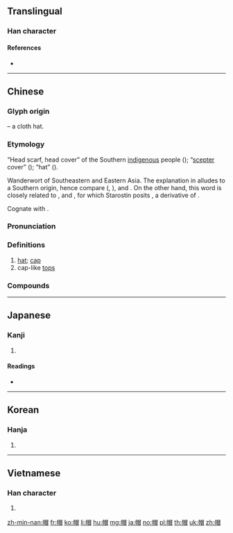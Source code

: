 ==Translingual==

===Han character===
{{Han char|rn=50|rad=巾|as=09|sn=12|four=46260|canj=LBABU|ids=⿰巾冒}}

====References====
* {{Han ref|kx=0333.190|dkj=08971|dj=0640.070|hdz=10747.080|uh=5E3D|ud=24125|bh=B455|bd=46165}}

----

==Chinese==
{{zh-forms|alt=冃,㡌,𧛕}}

===Glyph origin===
{{Han compound|巾|t1=cloth|冒|ls=psc|c1=s|c2=p}} – a cloth hat.

===Etymology===
“Head scarf, head cover” of the Southern [[蠻夷|indigenous]] people (''{{w|Shuowen}}''); “[[scepter]] cover” (''{{w|Zhouli}}''); “hat” (''{{w|Hanshu}}'').

Wanderwort of Southeastern and Eastern Asia. The explanation in ''{{w|Shuowen}}'' alludes to a Southern origin, hence compare {{cog|mkh-pro|*muuk|*muuk ~ muək|hat}} ({{cog|km|មួក}}, {{cog|mnw|ဒမှော်|tr=həmok||wide hat}}), {{cog|th|หมวก||hat, cap}} and {{cog|lo|ຫມວກ}}. On the other hand, this word is closely related to {{zh-l|冒|to cover; hat}}, {{cog|bo|རྨོག||helmet}} and {{cog|my|အမောက်||crest (of hair); comb}}, for which Starostin posits {{der|zh|sit-pro|*mōk||hat}}, a derivative of {{m|sit-pro|*mō(s)||to cover}}.

Cognate with {{zh-l|鍪|metal cap; helmet}}.

===Pronunciation===
{{zh-pron
|m=mào,er=y
|c=mou6,mou6-2
|h=pfs=mo
|mn=bō
|w=3mau
|ma=y
|mc=y
|oc=y
|cat=n
}}

===Definitions===
{{zh-hanzi}}

# [[hat]]; [[cap]] {{zh-mw|頂}}
# cap-like [[top]]s

===Compounds===
{{zh-der|便帽|側帽|傻帽兒|冰帽|合菜戴帽|大帽子|大禮帽|孟嘉落帽|安全帽|官帽|小帽|帢帽|席帽|帽兒|帽兜子|帽子|帽子戲法|帽徽|帽盔|帽簷|帽簾|帽耳|帽舌|帽花|帽章|愁帽|戴帽子|戴綠帽子|戴高帽|扣帽子|摜紗帽|暖帽|書帽|朝帽|氈帽|水手帽|浴帽|涼帽|烏帽|烏紗帽|瓜皮帽|瓢帽子|瓦楞帽|睡帽|破帽|破紗帽|禮帽|穿靴戴帽|笠帽|筆帽|篛帽|篛帽芒鞋|紅黑帽|紗帽|綠帽|綠帽子|緯帽|纓帽|羅帽|耳朵帽|脫帽|脫帽露頂|船形帽|花帽|草帽|草帽緶|落帽孟嘉|蒴帽|蓋帽|蕃帽|蘚帽|螺帽|螺絲帽|衣帽年|衣帽間|西瓜帽|豹皮帽|遼東帽|雨帽|風帽|高帽子|鴨嘴帽|鴨舌帽|黃帽|龍山落帽}}

----

==Japanese==

===Kanji===
{{ja-kanji|grade=c|rs=巾09}}

# {{defn|lang=ja|sort=巾09}}

====Readings====
* {{ja-readings|kanon=[[ぼう]] (bō)|goon=[[もう]] (mō)|kun=[[ぼうし]] (bōshi)}}

----

==Korean==

===Hanja===
{{ko-hanja|hangeul=모|rv=mo|mr=mo}}

# {{defn|lang=ko|sort=巾09}}

----

==Vietnamese==

===Han character===
{{vi-hantu|[[mạo]], [[mão]], [[mũ]]|rs=巾09}}

# {{defn|lang=vi|sort=巾09}}

[[zh-min-nan:帽]]
[[fr:帽]]
[[ko:帽]]
[[li:帽]]
[[hu:帽]]
[[mg:帽]]
[[ja:帽]]
[[no:帽]]
[[pl:帽]]
[[th:帽]]
[[uk:帽]]
[[zh:帽]]